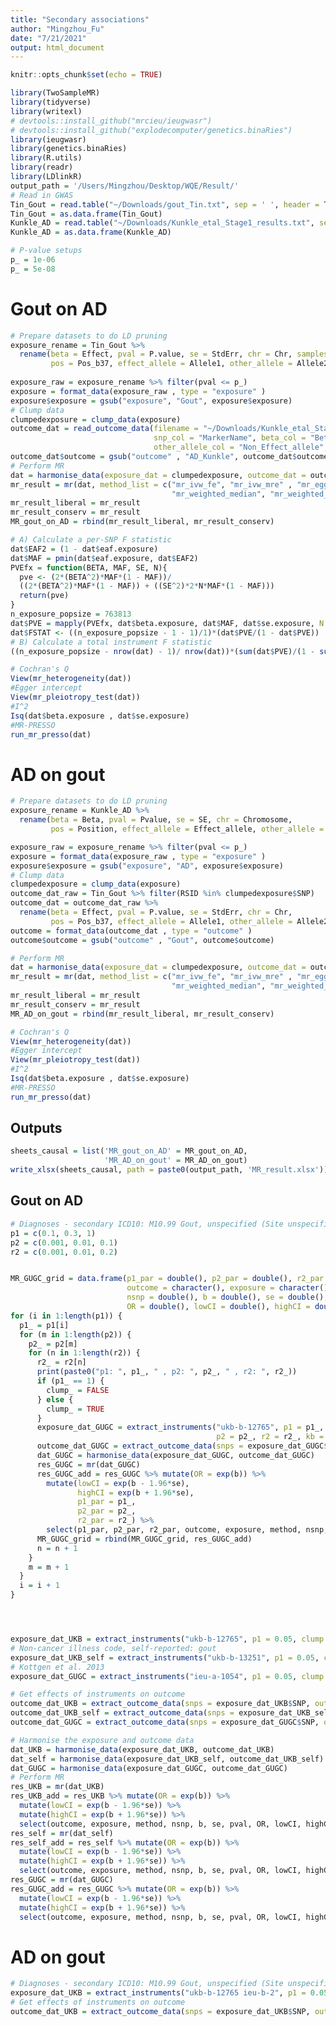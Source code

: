 ```yaml
---
title: "Secondary associations"
author: "Mingzhou_Fu"
date: "7/21/2021"
output: html_document
---
```


```r
knitr::opts_chunk$set(echo = TRUE)
```

```r
library(TwoSampleMR)
library(tidyverse)
library(writexl)
# devtools::install_github("mrcieu/ieugwasr")
# devtools::install_github("explodecomputer/genetics.binaRies")
library(ieugwasr)
library(genetics.binaRies)
library(R.utils)
library(readr)
library(LDlinkR)
output_path = '/Users/Mingzhou/Desktop/WQE/Result/'
# Read in GWAS
Tin_Gout = read.table("~/Downloads/gout_Tin.txt", sep = ' ', header = T)
Tin_Gout = as.data.frame(Tin_Gout)
Kunkle_AD = read.table("~/Downloads/Kunkle_etal_Stage1_results.txt", sep = ' ', header = T)
Kunkle_AD = as.data.frame(Kunkle_AD)

# P-value setups
p_ = 1e-06
p_ = 5e-08
```

# Gout on AD
```r
# Prepare datasets to do LD pruning
exposure_rename = Tin_Gout %>% 
  rename(beta = Effect, pval = P.value, se = StdErr, chr = Chr, samplesize = n_total_sum, eaf = Freq1, 
         pos = Pos_b37, effect_allele = Allele1, other_allele = Allele2, SNP = RSID)
         
exposure_raw = exposure_rename %>% filter(pval <= p_) 
exposure = format_data(exposure_raw , type = "exposure" )
exposure$exposure = gsub("exposure", "Gout", exposure$exposure)
# Clump data
clumpedexposure = clump_data(exposure)
outcome_dat = read_outcome_data(filename = "~/Downloads/Kunkle_etal_Stage1_results.txt", snps = clumpedexposure$SNP, sep = ' ', 
                                snp_col = "MarkerName", beta_col = "Beta", se_col = "SE", effect_allele_col = "Effect_allele",
                                other_allele_col = "Non_Effect_allele", pval_col = "Pvalue", chr_col = "Chromosome", pos_col = "Position")
outcome_dat$outcome = gsub("outcome" , "AD_Kunkle", outcome_dat$outcome)
# Perform MR
dat = harmonise_data(exposure_dat = clumpedexposure, outcome_dat = outcome_dat)
mr_result = mr(dat, method_list = c("mr_ivw_fe", "mr_ivw_mre" , "mr_egger_regression" , 
                                    "mr_weighted_median", "mr_weighted_mode"))
mr_result_liberal = mr_result
mr_result_conserv = mr_result
MR_gout_on_AD = rbind(mr_result_liberal, mr_result_conserv)
```

```r
# A) Calculate a per-SNP F statistic
dat$EAF2 = (1 - dat$eaf.exposure)
dat$MAF = pmin(dat$eaf.exposure, dat$EAF2) 
PVEfx = function(BETA, MAF, SE, N){
  pve <- (2*(BETA^2)*MAF*(1 - MAF))/
  ((2*(BETA^2)*MAF*(1 - MAF)) + ((SE^2)*2*N*MAF*(1 - MAF)))
  return(pve) 
}
n_exposure_popsize = 763813
dat$PVE = mapply(PVEfx, dat$beta.exposure, dat$MAF, dat$se.exposure, N = n_exposure_popsize)
dat$FSTAT <- ((n_exposure_popsize - 1 - 1)/1)*(dat$PVE/(1 - dat$PVE))
# B) Calculate a total instrument F statistic
((n_exposure_popsize - nrow(dat) - 1)/ nrow(dat))*(sum(dat$PVE)/(1 - sum(dat$PVE))) 
```

```r
# Cochran's Q
View(mr_heterogeneity(dat))
#Egger intercept
View(mr_pleiotropy_test(dat))
#I^2
Isq(dat$beta.exposure , dat$se.exposure)
#MR-PRESSO
run_mr_presso(dat)
```


# AD on gout
```r
# Prepare datasets to do LD pruning
exposure_rename = Kunkle_AD %>% 
  rename(beta = Beta, pval = Pvalue, se = SE, chr = Chromosome, 
         pos = Position, effect_allele = Effect_allele, other_allele = Non_Effect_allele, SNP = MarkerName)

exposure_raw = exposure_rename %>% filter(pval <= p_) 
exposure = format_data(exposure_raw , type = "exposure" )
exposure$exposure = gsub("exposure", "AD", exposure$exposure)
# Clump data
clumpedexposure = clump_data(exposure)
outcome_dat_raw = Tin_Gout %>% filter(RSID %in% clumpedexposure$SNP)
outcome_dat = outcome_dat_raw %>% 
  rename(beta = Effect, pval = P.value, se = StdErr, chr = Chr, 
         pos = Pos_b37, effect_allele = Allele1, other_allele = Allele2, SNP = RSID)
outcome = format_data(outcome_dat , type = "outcome" )
outcome$outcome = gsub("outcome" , "Gout", outcome$outcome)

# Perform MR
dat = harmonise_data(exposure_dat = clumpedexposure, outcome_dat = outcome)
mr_result = mr(dat, method_list = c("mr_ivw_fe", "mr_ivw_mre" , "mr_egger_regression" , 
                                    "mr_weighted_median", "mr_weighted_mode"))
mr_result_liberal = mr_result
mr_result_conserv = mr_result
MR_AD_on_gout = rbind(mr_result_liberal, mr_result_conserv)
```

```r
# Cochran's Q
View(mr_heterogeneity(dat))
#Egger intercept
View(mr_pleiotropy_test(dat))
#I^2
Isq(dat$beta.exposure , dat$se.exposure)
#MR-PRESSO
run_mr_presso(dat)
```


## Outputs
```r
sheets_causal = list('MR_gout_on_AD' = MR_gout_on_AD,
                     'MR_AD_on_gout' = MR_AD_on_gout)
write_xlsx(sheets_causal, path = paste0(output_path, 'MR_result.xlsx'))
```





## Gout on AD
```r
# Diagnoses - secondary ICD10: M10.99 Gout, unspecified (Site unspecified) -- UKB (2018)
p1 = c(0.1, 0.3, 1)
p2 = c(0.001, 0.01, 0.1)
r2 = c(0.001, 0.01, 0.2)


MR_GUGC_grid = data.frame(p1_par = double(), p2_par = double(), r2_par = double(),
                          outcome = character(), exposure = character(), method = character(), 
                          nsnp = double(), b = double(), se = double(), pval = double(), 
                          OR = double(), lowCI = double(), highCI = double(), stringsAsFactors = FALSE)
for (i in 1:length(p1)) {
  p1_ = p1[i]
  for (m in 1:length(p2)) {
    p2_ = p2[m]
    for (n in 1:length(r2)) {
      r2_ = r2[n]
      print(paste0("p1: ", p1_, " , p2: ", p2_, " , r2: ", r2_))
      if (p1_ == 1) {
        clump_ = FALSE
      } else {
        clump_ = TRUE
      }
      exposure_dat_GUGC = extract_instruments("ukb-b-12765", p1 = p1_, clump = clump_, 
                                              p2 = p2_, r2 = r2_, kb = 10000) 
      outcome_dat_GUGC = extract_outcome_data(snps = exposure_dat_GUGC$SNP, outcomes = "ieu-b-2")
      dat_GUGC = harmonise_data(exposure_dat_GUGC, outcome_dat_GUGC)
      res_GUGC = mr(dat_GUGC)
      res_GUGC_add = res_GUGC %>% mutate(OR = exp(b)) %>% 
        mutate(lowCI = exp(b - 1.96*se),
               highCI = exp(b + 1.96*se),
               p1_par = p1_,
               p2_par = p2_,
               r2_par = r2_) %>% 
        select(p1_par, p2_par, r2_par, outcome, exposure, method, nsnp, b, se, pval, OR, lowCI, highCI)
      MR_GUGC_grid = rbind(MR_GUGC_grid, res_GUGC_add)
      n = n + 1
    }
    m = m + 1
  }
  i = i + 1
}




exposure_dat_UKB = extract_instruments("ukb-b-12765", p1 = 0.05, clump = TRUE, p2 = 0.01, r2 = 0.001, kb = 10000) 
# Non-cancer illness code, self-reported: gout
exposure_dat_UKB_self = extract_instruments("ukb-b-13251", p1 = 0.05, clump = TRUE, p2 = 0.01, r2 = 0.001, kb = 10000) 
# Kottgen et al. 2013
exposure_dat_GUGC = extract_instruments("ieu-a-1054", p1 = 0.05, clump = TRUE, p2 = 0.01, r2 = 0.001, kb = 10000) 

# Get effects of instruments on outcome
outcome_dat_UKB = extract_outcome_data(snps = exposure_dat_UKB$SNP, outcomes = "ieu-b-2") # Kunkle,2019
outcome_dat_UKB_self = extract_outcome_data(snps = exposure_dat_UKB_self$SNP, outcomes = "ieu-b-2") # Kunkle,2019
outcome_dat_GUGC = extract_outcome_data(snps = exposure_dat_GUGC$SNP, outcomes = "ieu-b-2") # Kunkle,2019
```

```r
# Harmonise the exposure and outcome data
dat_UKB = harmonise_data(exposure_dat_UKB, outcome_dat_UKB)
dat_self = harmonise_data(exposure_dat_UKB_self, outcome_dat_UKB_self)
dat_GUGC = harmonise_data(exposure_dat_GUGC, outcome_dat_GUGC)
# Perform MR
res_UKB = mr(dat_UKB)
res_UKB_add = res_UKB %>% mutate(OR = exp(b)) %>% 
  mutate(lowCI = exp(b - 1.96*se)) %>% 
  mutate(highCI = exp(b + 1.96*se)) %>% 
  select(outcome, exposure, method, nsnp, b, se, pval, OR, lowCI, highCI)
res_self = mr(dat_self)
res_self_add = res_self %>% mutate(OR = exp(b)) %>% 
  mutate(lowCI = exp(b - 1.96*se)) %>% 
  mutate(highCI = exp(b + 1.96*se)) %>% 
  select(outcome, exposure, method, nsnp, b, se, pval, OR, lowCI, highCI)
res_GUGC = mr(dat_GUGC)
res_GUGC_add = res_GUGC %>% mutate(OR = exp(b)) %>% 
  mutate(lowCI = exp(b - 1.96*se)) %>% 
  mutate(highCI = exp(b + 1.96*se)) %>% 
  select(outcome, exposure, method, nsnp, b, se, pval, OR, lowCI, highCI)


```

# AD on gout
```r
# Diagnoses - secondary ICD10: M10.99 Gout, unspecified (Site unspecified) -- UKB (2018)
exposure_dat_UKB = extract_instruments("ukb-b-12765 ieu-b-2", p1 = 0.05, clump = TRUE, p2 = 0.01, r2 = 0.001, kb = 10000) 
# Get effects of instruments on outcome
outcome_dat_UKB = extract_outcome_data(snps = exposure_dat_UKB$SNP, outcomes = "") # Kunkle,2019
```




